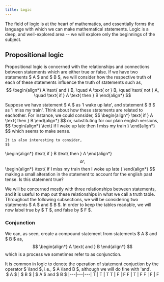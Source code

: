 ```yaml
---
title: Logic
---
```




The field of logic is at the heart of mathematics, and essentially forms the language with which we can make mathematical statements. Logic is a deep, and well-explored area -- we will explore only the beginnings of the subject.

## Propositional logic
Propositional logic is concerned with the relationships and connections between statements which are either true or false. If we have two statements $ A $ and $ B $, we will consider how the respective truth of each of these statements influence the truth of statements such as,
$$
\begin{align*}
	A \text{ and } B, \quad A \text{ or } B, \quad \text{ not } A, \quad \text{ if } A \text{ then } B
\end{align*}
$$

<Aside type='example' title='Example' >
	Suppose we have statement $ A $ as 'I wake up late', and statement $ B $ as 'I miss my train'. Think about how these statements are related to eachother. For instance, we could consider,
	$$
\begin{align*}
		\text{ if } A \text{ then } B
	\end{align*}
$$
	or, substituting for our plain english versions,
	$$
\begin{align*}
		\text{ if I wake up late then I miss my train }
	\end{align*}
$$
	which seems to make sense.

	It is also interesting to consider,
	$$
\begin{align*}
		\text{ if } B \text{ then } A
	\end{align*}
$$
	or,
	$$
\begin{align*}
		\text{ if I miss my train then I woke up late }
	\end{align*}
$$
	making a small alteration in the statement to account for the english past tense. Is this statement true?
</Aside>

We will be concerned mostly with three relationships between statements, and it is useful to map out these relationships in what we call a truth table. Throughout the following subsections, we will be considering two statements $ A $ and $ B $. In order to keep the tables readable, we will now label true by $ T $, and false by $ F $.

### Conjunction
We can, as seen, create a compound statement from statements $ A $ and $ B $ as,
$$
\begin{align*}
	A \text{ and } B
\end{align*}
$$
which is a process we sometimes refer to as conjunction.

<Aside type='comment' title='Notation' >
	It is common in logic to denote the operation of statement conjuction by the operator $ \land $, i.e., $ A \land B $, although we will do fine with 'and'.
</Aside>

<center>
		$ A $ | $ B $ | $ A $ and $ B $ 
|---|---|---|
		T     | T     | T               
		T     | F     | F               
		F     | T     | F               
		F     | F     | F               
</center>



